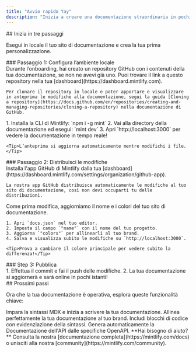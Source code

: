 ```yaml
---
title: "Avvio rapido Yay"
description: "Inizia a creare una documentazione straordinaria in pochi minuti"
---
```


<div id="get-started-in-three-steps">
  ## Inizia in tre passaggi
</div>

Esegui in locale il tuo sito di documentazione e crea la tua prima personalizzazione.

<div id="step-1-set-up-your-local-environment">
  ### Passaggio 1: Configura l’ambiente locale
</div>

<AccordionGroup>
  <Accordion icon="copy" title="Clona la documentazione in locale">
    Durante l’onboarding, hai creato un repository GitHub con i contenuti della tua documentazione, se non ne avevi già uno. Puoi trovare il link a questo repository nella tua [dashboard](https://dashboard.mintlify.com).

    Per clonare il repository in locale e poter apportare e visualizzare in anteprima le modifiche alla documentazione, segui la guida [Cloning a repository](https://docs.github.com/en/repositories/creating-and-managing-repositories/cloning-a-repository) nella documentazione di GitHub.
  </Accordion>

  <Accordion icon="rectangle-terminal" title="Avvia il server di anteprima">
    1. Installa la CLI di Mintlify: `npm i -g mint`
    2. Vai alla directory della documentazione ed esegui: `mint dev`
    3. Apri `http://localhost:3000` per vedere la documentazione in tempo reale!

    <Tip>L’anteprima si aggiorna automaticamente mentre modifichi i file.</Tip>
  </Accordion>
</AccordionGroup>

<div id="step-2-deploy-your-changes">
  ### Passaggio 2: Distribuisci le modifiche
</div>

<AccordionGroup>
  <Accordion icon="github" title="Installa la nostra app GitHub">
    Installa l&#39;app GitHub di Mintlify dalla tua [dashboard](https://dashboard.mintlify.com/settings/organization/github-app).

    La nostra app GitHub distribuisce automaticamente le modifiche al tuo sito di documentazione, così non devi occuparti tu delle distribuzioni.
  </Accordion>

  <Accordion icon="palette" title="Aggiorna il nome e i colori del tuo sito">
    Come prima modifica, aggiorniamo il nome e i colori del tuo sito di documentazione.

    1. Apri `docs.json` nel tuo editor.
    2. Imposta il campo `"name"` con il nome del tuo progetto.
    3. Aggiorna `"colors"` per allinearli al tuo brand.
    4. Salva e visualizza subito le modifiche su `http://localhost:3000`.

    <Tip>Prova a cambiare il colore principale per vedere subito la differenza!</Tip>
  </Accordion>
</AccordionGroup>

<div id="step-3-go-live">
  ### Step 3: Pubblica
</div>

<Accordion icon="rocket" title="Pubblica la tua documentazione">
  1. Effettua il commit e fai il push delle modifiche.
  2. La tua documentazione si aggiornerà e sarà online in pochi istanti!
</Accordion>

<div id="next-steps">
  ## Prossimi passi
</div>

Ora che la tua documentazione è operativa, esplora queste funzionalità chiave:

<CardGroup cols={2}>
  <Card title="Write Content" icon="pen-to-square" href="/it/essentials/markdown">
    Impara la sintassi MDX e inizia a scrivere la tua documentazione.
  </Card>

  <Card title="Customize style" icon="palette" href="/it/essentials/settings">
    Allinea perfettamente la tua documentazione al tuo brand.
  </Card>

  <Card title="Add code examples" icon="square-code" href="/it/essentials/code">
    Includi blocchi di codice con evidenziazione della sintassi.
  </Card>

  <Card title="API documentation" icon="code" href="/it/api-reference/introduction">
    Genera automaticamente la Documentazione dell&#39;API dalle specifiche OpenAPI.
  </Card>
</CardGroup>

<Note>
  **Hai bisogno di aiuto?** Consulta la nostra [documentazione completa](https://mintlify.com/docs) o unisciti alla nostra [community](https://mintlify.com/community).
</Note>